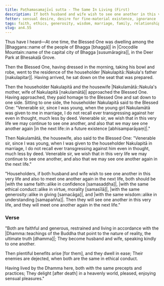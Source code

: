 ```yaml
---
title: Paṭhamasamajīvī sutta - The Same In Living (First)
description: If both husband and wife wish to see one another in this very life and also to meet one another again in the next life, both should be alike in faith, ethical conduct, giving, and wisdom.
fetter: sensual desire, desire for fine-material existence, ignorance
tags: faith, ethics, generosity, wisdom, marriage, family, relationships, benefits, ease, enemies, ethical conduct, virtue, confidence, giving, precepts, practices, Dhamma, heavenly world, sensual pleasures, an, an4
slug: an4.55
---
```


Thus have I heard—At one time, the Blessed One was dwelling among the |Bhaggans::name of the people of Bhagga [bhaggā]| in |Crocodile Mountain::name of the capital city of Bhagga [susumāragira]|, in the Deer Park at Bhesakaḷā Grove.

Then the Blessed One, having dressed in the morning, taking his bowl and robe, went to the residence of the householder |Nakulapitā::Nakula's father [nakulapitar]|. Having arrived, he sat down on the seat that was prepared.

Then the householder Nakulapitā and the housewife |Nakulamātā::Nakula's mother, wife of Nakulapitā [nakulamātā]| approached the Blessed One. Having approached, they paid homage to the Blessed One and sat down to one side. Sitting to one side, the householder Nakulapitā said to the Blessed One: "Venerable sir, since I was young, when the young girl Nakulamātā was given to me in marriage, I do not recall ever transgressing against her even in thought, much less by deed. Venerable sir, we wish that in this very life we may continue to see one another, and also that we may see one another again |in the next life::in a future existence [abhisamparāyaṃ]|."

Then Nakulamātā, the housewife, also said to the Blessed One: "Venerable sir, since I was young, when I was given to the householder Nakulapitā in marriage, I do not recall ever transgressing against him even in thought, much less by deed. Venerable sir, we wish that in this very life we may continue to see one another, and also that we may see one another again in the next life."

"Householders, if both husband and wife wish to see one another in this very life and also to meet one another again in the next life, both should be |with the same faith::alike in confidence [samasaddha]|, |with the same ethical conduct::alike in virtue, morality [samasīlā]|, |with the same generosity::alike in giving [samacāga]|, and |with the same wisdom::alike in understanding [samapañña]|. Then they will see one another in this very life, and they will meet one another again in the next life."

### Verse

"Both are faithful and generous,
restrained and living in accordance with the |Dhamma::teachings of the Buddha that point to the nature of reality, the ultimate truth [dhamma]|;
They become husband and wife,
speaking kindly to one another.

Then plentiful benefits arise [for them],
and they dwell in ease;
Their enemies are dejected,
when both are the same in ethical conduct.

Having lived by the Dhamma here,
both with the same precepts and practices;
They delight [after death] in a heavenly world,
pleased, enjoying sensual pleasures."